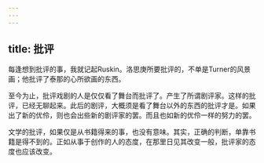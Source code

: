 ```yaml
---
---
---
```

title: 批评
---



每逢想到批评的事，我就记起Ruskin。洛思庚所要批评的，不单是Turner的风景画；他批评了泰那的心所欲画的东西。

至今为止，批评戏剧的人是仅仅看了舞台而批评了。产生了所谓剧评家。这样的批评，已经无聊起来。此后的剧评，大概须是看了舞台以外的东西的批评才是。如果出了新的优伶，则也会出些新的剧评家的罢。而且也如新的优伶一样的努力的罢。

文学的批评，如果仅是从书籍得来的事，也没有意味。其实，正确的判断，单靠书籍是得不到的。正如从事于创作的人的态度，在那里日见其改变一般，批评家的态度也应该改变。